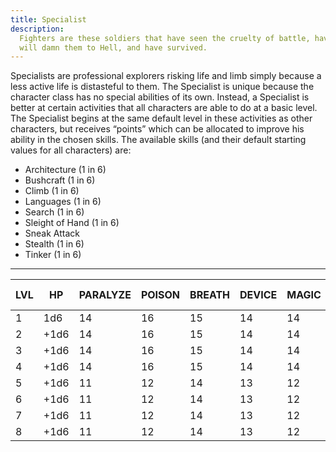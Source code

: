 ```yaml
---
title: Specialist
description:
  Fighters are these soldiers that have seen the cruelty of battle, have committed atrocities that in any just universe
  will damn them to Hell, and have survived.
---
```


Specialists are professional explorers risking life and limb simply because a less active life is distasteful to them.
The Specialist is unique because the character class has no special abilities of its own. Instead, a Specialist is
better at certain activities that all characters are able to do at a basic level. The Specialist begins at the same
default level in these activities as other characters, but receives “points” which can be allocated to improve his
ability in the chosen skills. The available skills (and their default starting values for all characters) are:

- Architecture (1 in 6)
- Bushcraft (1 in 6)
- Climb (1 in 6)
- Languages (1 in 6)
- Search (1 in 6)
- Sleight of Hand (1 in 6)
- Sneak Attack
- Stealth (1 in 6)
- Tinker (1 in 6)

---

| LVL | HP   | PARALYZE | POISON | BREATH | DEVICE | MAGIC | SKILL POINTS |
| --- | ---- | -------- | ------ | ------ | ------ | ----- | ------------ |
| 1   | 1d6  | 14       | 16     | 15     | 14     | 14    | 4            |
| 2   | +1d6 | 14       | 16     | 15     | 14     | 14    | +2           |
| 3   | +1d6 | 14       | 16     | 15     | 14     | 14    | +2           |
| 4   | +1d6 | 14       | 16     | 15     | 14     | 14    | +2           |
| 5   | +1d6 | 11       | 12     | 14     | 13     | 12    | +2           |
| 6   | +1d6 | 11       | 12     | 14     | 13     | 12    | +2           |
| 7   | +1d6 | 11       | 12     | 14     | 13     | 12    | +2           |
| 8   | +1d6 | 11       | 12     | 14     | 13     | 12    | +2           |
